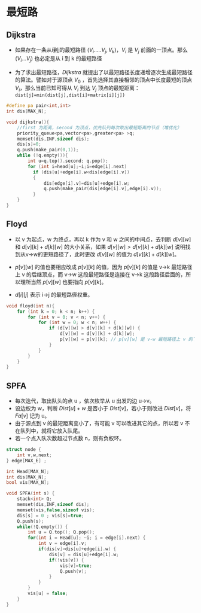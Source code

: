 # 最短路


## Dijkstra

- 如果存在一条从i到j的最短路径 ($V_{i}.....V_{j},V_{k})$，$V_{i}$ 是 $V_{j}$ 前面的一顶点。那么 $(V_{i}...V_{j})$ 也必定是从 i 到 k 的最短路径

- 为了求出最短路径，*Dijkstra* 就提出了以最短路径长度递增逐次生成最短路径的算法。譬如对于源顶点 $V_{0}$ ，首先选择其直接相邻的顶点中长度最短的顶点 $V_{i}$，那么当前已知可得从 $V_{i}$ 到达 $V_{j}$ 顶点的最短距离：`dist[j]=min(dist[j],dist[i]+matrix[i][j])`

```cpp copy
#define pa pair<int,int>
int dis[MAX_N];

void dijkstra(){
  	//first 为距离，second 为顶点，优先队列每次取出最短距离的节点（堆优化）
    priority_queue<pa,vector<pa>,greater<pa> >q;
    memset(dis,INF,sizeof dis);
    dis[s]=0;
    q.push(make_pair(0,1));
    while (!q.empty()){
        int u=q.top().second; q.pop();
        for (int i=head[u];~i;i=edge[i].next)
          if (dis[u]+edge[i].w<dis[edge[i].v])
          {
              dis[edge[i].v]=dis[u]+edge[i].w;
              q.push(make_pair(dis[edge[i].v],edge[i].v));
          }
    }
}
```

## Floyd

- 以 v 为起点，w 为终点，再以 k 作为 v 和 w 之间的中间点，去判断 $d[v][ w]$ 和 $d[v][k] + d[k][w]$ 的大小关系，如果 $d[v][w] > d[v][k] + d[k][w]$ 说明找到从v→w的更短路径了，此时更改 $d[v][w]$ 的值为 $d[v][k] + d[k][w]$。

- $p[v][w]$ 的值也要相应改成 $p[v][k]$ 的值，因为 $p[v][k]$ 的值是 v→k 最短路径上 v 的后继顶点，而 v→w 这段最短路径是连接在 v→k 这段路径后面的，所以理所当然 $p[v][w]$ 也要指向 $p[v][k]$。

- $d[i][j]$ 表示 i→j 的最短路径权重。

```cpp copy
void floyd(int n){
    for (int k = 0; k < n; k++) {
        for (int v = 0; v < n; v++) {
            for (int w = 0; w < n; w++) {
                if (d[v][w] > d[v][k] + d[k][w]) {
                    d[v][w] = d[v][k] + d[k][w];
                    p[v][w] = p[v][k]; // p[v][w] 是 v-w 最短路径上 v 的下一顶点
                }
            }
        }
    }
}
```

## SPFA

- 每次迭代，取出队头的点 u ，依次枚举从 u 出发的边 u→v。
- 设边权为 w，判断 $Dist[u]+w$ 是否小于 $Dist[v]$，若小于则改进 $Dist[v]$，将 $Fa[v]$ 记为 u。
- 由于源点到 v 的最短距离变小了，有可能 v 可以改进其它的点，所以若 v 不在队列中，就将它放入队尾。
- 若一个点入队次数超过节点数 n，则有负权环。


```cpp copy
struct node {
    int v,w,next;
} edge[MAX_E] ;

int Head[MAX_N];
int dis[MAX_N];
bool vis[MAX_N];

void SPFA(int s) {
    stack<int> Q;
    memset(dis,INF,sizeof dis);
    memset(vis,false,sizeof vis);
    dis[s] = 0 ; vis[s]=true;
    Q.push(s);
    while(!Q.empty()) {
        int u = Q.top(); Q.pop();
        for(int i = Head[u]; ~i; i = edge[i].next) {
            int v = edge[i].v;
            if(dis[v]>dis[u]+edge[i].w) {
                dis[v] = dis[u]+edge[i].w;
                if(!vis[v]) {
                    vis[v]=true;
                    Q.push(v);
                }
            }
        }
        vis[u] = false;
    }
}
```

